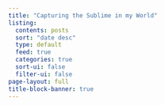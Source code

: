 ```yaml
---
title: "Capturing the Sublime in my World"
listing:
  contents: posts
  sort: "date desc"
  type: default
  feed: true
  categories: true
  sort-ui: false
  filter-ui: false
page-layout: full
title-block-banner: true
---
```

